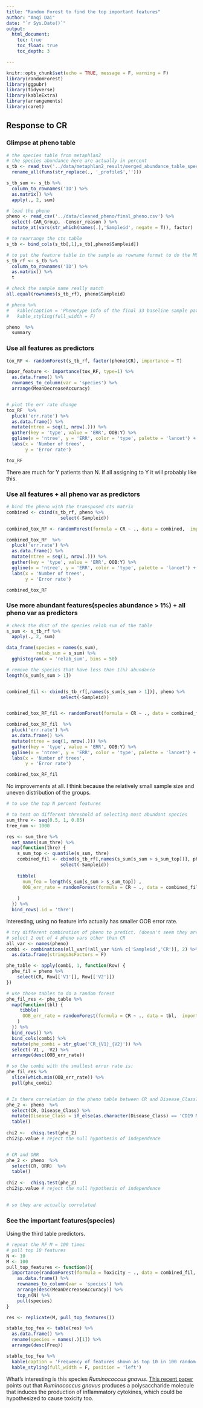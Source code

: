 ```yaml
---
title: "Random Forest to find the top important features"
author: "Anqi Dai"
date: "`r Sys.Date()`"
output:
  html_document:
    toc: true
    toc_float: true
    toc_depth: 3

---
```


```r
knitr::opts_chunk$set(echo = TRUE, message = F, warning = F)
library(randomForest)
library(ggpubr)
library(tidyverse)
library(kableExtra)
library(arrangements)
library(caret)
```

## Response to CR

### Glimpse at pheno table

```r
# the species table from metaphlan2
# the species abundance here are actually in percent
s_tb <- read_tsv('../data/metaphlan2_result/merged_abundance_table_species.txt') %>% 
  rename_all(funs(str_replace(., '_profile$','')))

s_tb_sum <- s_tb %>% 
  column_to_rownames('ID') %>% 
  as.matrix() %>% 
  apply(., 2, sum)

# load the pheno
pheno <- read_csv('../data/cleaned_pheno/final_pheno.csv') %>% 
  select(-CAR_Group, -Censor_reason ) %>% 
  mutate_at(vars(str_which(names(.),'Sampleid', negate = T)), factor)

# to rearrange the cts table 
s_tb <- bind_cols(s_tb[,1],s_tb[,pheno$Sampleid]) 

# to put the feature table in the sample as rowname format to do the ML 
s_tb_rf <- s_tb %>% 
  column_to_rownames('ID') %>% 
  as.matrix() %>% 
  t

# check the sample name really match
all.equal(rownames(s_tb_rf), pheno$Sampleid)

# pheno %>% 
#   kable(caption = 'Phenotype info of the final 33 baseline sample patients') %>% 
#   kable_styling(full_width = F)

pheno  %>% 
  summary 
```

### Use all features as predictors

```r
tox_RF <- randomForest(s_tb_rf, factor(pheno$CR), importance = T)

impor_feature <- importance(tox_RF, type=1) %>% 
  as.data.frame() %>% 
  rownames_to_column(var = 'species') %>% 
  arrange(MeanDecreaseAccuracy)


# plot the err rate change
tox_RF  %>% 
  pluck('err.rate') %>% 
  as.data.frame() %>% 
  mutate(ntree = seq(1, nrow(.))) %>% 
  gather(key = 'type', value = 'ERR', OOB:Y) %>% 
  ggline(x = 'ntree', y = 'ERR', color = 'type', palette = 'lancet') +
  labs(x = 'Number of trees', 
       y = 'Error rate')

tox_RF
```

There are much for Y patients than N. If all assigning to Y it will probably like this.

### Use all features + all pheno var as predictors

```r
# bind the pheno with the transposed cts matrix
combined <- cbind(s_tb_rf, pheno %>% 
                    select(-Sampleid)) 

combined_tox_RF <- randomForest(formula = CR ~ ., data = combined,  importance = T )  

combined_tox_RF  %>% 
  pluck('err.rate') %>% 
  as.data.frame() %>% 
  mutate(ntree = seq(1, nrow(.))) %>% 
  gather(key = 'type', value = 'ERR', OOB:Y) %>% 
  ggline(x = 'ntree', y = 'ERR', color = 'type', palette = 'lancet') +
  labs(x = 'Number of trees', 
       y = 'Error rate')

combined_tox_RF
```


### Use more abundant features(species abundance > 1%) + all pheno var as predictors

```r
# check the dist of the species relab sum of the table
s_sum <- s_tb_rf %>% 
  apply(., 2, sum)

data_frame(species = names(s_sum),
           relab_sum = s_sum) %>% 
  gghistogram(x = 'relab_sum', bins = 50)

# remove the species that have less than 1(%) abundance 
length(s_sum[s_sum > 1]) 


combined_fil <- cbind(s_tb_rf[,names(s_sum[s_sum > 1])], pheno %>% 
                    select(-Sampleid)) 


combined_tox_RF_fil <- randomForest(formula = CR ~ ., data = combined_fil,  importance = T , ntree = 1000 )  

combined_tox_RF_fil  %>% 
  pluck('err.rate') %>% 
  as.data.frame() %>% 
  mutate(ntree = seq(1, nrow(.))) %>% 
  gather(key = 'type', value = 'ERR', OOB:Y) %>% 
  ggline(x = 'ntree', y = 'ERR', color = 'type', palette = 'lancet') +
  labs(x = 'Number of trees', 
       y = 'Error rate')

combined_tox_RF_fil
```

No improvements at all. I think because the relatively small sample size and uneven distribution of the groups.


```r
# to use the top N percent features

# to test on different threshold of selecting most abundant species
sum_thre <- seq(0.5, 1, 0.05)
tree_num <- 1000

res <- sum_thre %>% 
  set_names(sum_thre) %>% 
  map(function(thre) {
    s_sum_top <- quantile(s_sum, thre)
    combined_fil <- cbind(s_tb_rf[,names(s_sum[s_sum > s_sum_top])], pheno %>% 
                    select(-Sampleid)) 
    
    tibble(
      num_fea = length(s_sum[s_sum > s_sum_top]) ,
      OOB_err_rate = randomForest(formula = CR ~ ., data = combined_fil,  importance = T , ntree = tree_num )[['err.rate']][tree_num, 1]
      
    ) 
  }) %>% 
  bind_rows(.id = 'thre')
```

Interesting, using no feature info actually has smaller OOB error rate.

```r
# try different combination of pheno to predict. (doesn't seem they are correlated right?)
# select 2 out of 4 pheno vars other than CR
all_var <- names(pheno)
combi <- combinations(all_var[!all_var %in% c('Sampleid','CR')], 2) %>% 
  as.data.frame(stringsAsFactors = F)

phe_table <- apply(combi, 1, function(Row) {
  phe_fil = pheno %>% 
    select(CR, Row[['V1']], Row[['V2']])
})

# use those tables to do a random forest
phe_fil_res <- phe_table %>% 
  map(function(tbl) {
     tibble(
      OOB_err_rate = randomForest(formula = CR ~ ., data = tbl,  importance = T , ntree = tree_num )[['err.rate']][tree_num, 1]
    ) 
  }) %>% 
  bind_rows() %>% 
  bind_cols(combi) %>% 
  mutate(phe_combi = str_glue('CR_{V1}_{V2}')) %>% 
  select(-V1 , -V2) %>% 
  arrange(desc(OOB_err_rate)) 

# so the combi with the smallest error rate is:
phe_fil_res %>% 
  slice(which.min(OOB_err_rate)) %>% 
  pull(phe_combi)


# Is there correlation in the pheno table between CR and Disease_Class?
phe_2 <- pheno  %>% 
  select(CR, Disease_Class) %>% 
  mutate(Disease_Class = if_else(as.character(Disease_Class) == 'CD19 Malignancy', 'CD19', 'Multi')) %>% 
  table() 
 
chi2 <-  chisq.test(phe_2)
chi2$p.value # reject the null hypothesis of independence


# CR and ORR
phe_2 <- pheno  %>% 
  select(CR, ORR)  %>% 
  table() 
 
chi2 <-  chisq.test(phe_2)
chi2$p.value # reject the null hypothesis of independence
 

# so they are actually correlated
```




### See the important features(species)

Using the third table predictors.

```r
# repeat the RF M = 100 times
# pull top 10 features
N <- 10
M <- 100 
pull_top_features <- function(){
  importance(randomForest(formula = Toxicity ~ ., data = combined_fil,  importance = T ) , type=1, scale = F) %>% 
    as.data.frame() %>% 
    rownames_to_column(var = 'species') %>% 
    arrange(desc(MeanDecreaseAccuracy)) %>% 
    top_n(N) %>% 
    pull(species)
}

res <- replicate(M, pull_top_features())

stable_top_fea <- table(res) %>% 
  as.data.frame() %>% 
  rename(species = names(.)[1]) %>% 
  arrange(desc(Freq))

stable_top_fea %>% 
  kable(caption = 'Frequency of features shown as top 10 in 100 random forest runs') %>% 
  kable_styling(full_width = F, position = 'left')

```

What's interesting is this species *Ruminococcus gnavus*. [This recent paper](https://www.pnas.org/content/116/26/12672) points out that *Ruminococcus gnavus* produces a polysaccharide molecule that induces the production of inflammatory cytokines, which could be hypothesized to cause toxicity too.

